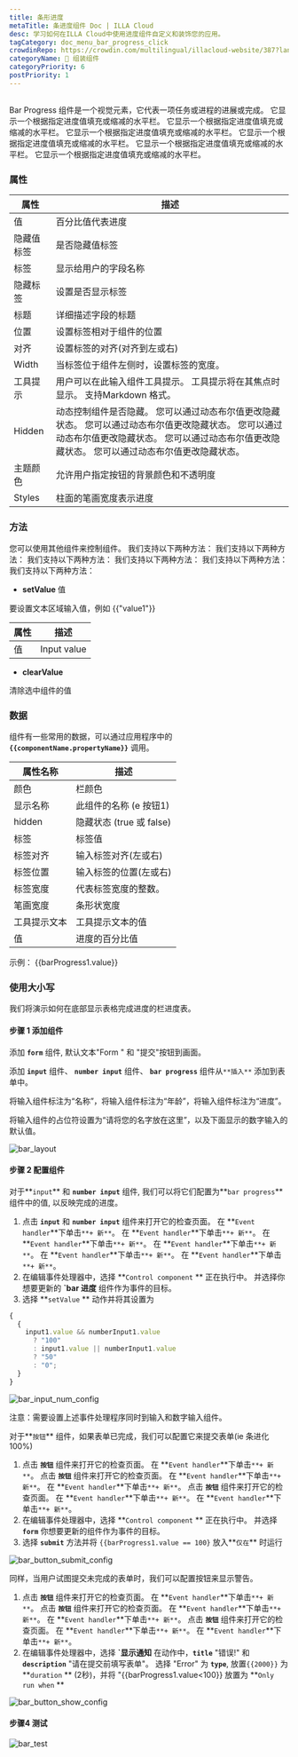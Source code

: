 ```yaml
---
title: 条形进度
metaTitle: 条进度组件 Doc | ILLA Cloud
desc: 学习如何在ILLA Cloud中使用进度组件自定义和装饰您的应用。
tagCategory: doc_menu_bar_progress_click
crowdinRepo: https://crowdin.com/multilingual/illacloud-website/387?languages=zhcn&filter=basic&value=0
categoryName: 🧬 组装组件
categoryPriority: 6
postPriority: 1
---
```


## <h2 hidden>条是什么样的进展？</h2>

Bar Progress 组件是一个视觉元素，它代表一项任务或进程的进展或完成。 它显示一个根据指定进度值填充或缩减的水平栏。 它显示一个根据指定进度值填充或缩减的水平栏。 它显示一个根据指定进度值填充或缩减的水平栏。 它显示一个根据指定进度值填充或缩减的水平栏。 它显示一个根据指定进度值填充或缩减的水平栏。 它显示一个根据指定进度值填充或缩减的水平栏。

### 属性

| 属性               | 描述                                                                                                              |
| ---------------- | --------------------------------------------------------------------------------------------------------------- |
| 值                | 百分比值代表进度                                                                                                        |
| 隐藏值标签            | 是否隐藏值标签                                                                                                         |
| 标签               | 显示给用户的字段名称                                                                                                      |
| 隐藏标签             | 设置是否显示标签                                                                                                        |
| 标题               | 详细描述字段的标题                                                                                                       |
| 位置               | 设置标签相对于组件的位置                                                                                                    |
| 对齐               | 设置标签的对齐(对齐到左或右)                                                                                                 |
| Width            | 当标签位于组件左侧时，设置标签的宽度。                                                                                             |
| 工具提示             | 用户可以在此输入组件工具提示。 工具提示将在其焦点时显示。 支持Markdown 格式。                                                                    |
| Hidden           | 动态控制组件是否隐藏。 您可以通过动态布尔值更改隐藏状态。 您可以通过动态布尔值更改隐藏状态。 您可以通过动态布尔值更改隐藏状态。 您可以通过动态布尔值更改隐藏状态。 您可以通过动态布尔值更改隐藏状态。           |
| 主题颜色             | 允许用户指定按钮的背景颜色和不透明度                                                                                              |
| Styles           | 柱面的笔画宽度表示进度                                                                                                     |

### 方法

您可以使用其他组件来控制组件。 我们支持以下两种方法： 我们支持以下两种方法： 我们支持以下两种方法： 我们支持以下两种方法： 我们支持以下两种方法： 我们支持以下两种方法：

-   **setValue** 值

要设置文本区域输入值，例如 {{"value1"}}

| 属性     | 描述          |
| ------ | ----------- |
| 值      | Input value |

-   **clearValue**

清除选中组件的值

### 数据

组件有一些常用的数据，可以通过应用程序中的 **`{{componentName.propertyName}}`** 调用。

| 属性名称          | 描述                               |
| ------------- | -------------------------------- |
| 颜色            | 栏颜色                              |
| 显示名称          | 此组件的名称 (e 按钮1)                   |
| hidden        | 隐藏状态 (true 或 false)              |
| 标签            | 标签值                              |
| 标签对齐          | 输入标签对齐(左或右)                      |
| 标签位置          | 输入标签的位置(左或右)                     |
| 标签宽度          | 代表标签宽度的整数。                       |
| 笔画宽度          | 条形状宽度                            |
| 工具提示文本        | 工具提示文本的值                         |
| 值             | 进度的百分比值                          |

示例： {{barProgress1.value}}

### 使用大小写

我们将演示如何在底部显示表格完成进度的栏进度表。

#### 步骤 1 添加组件

添加 **`form`** 组件, 默认文本"Form " 和 "提交"按钮到画面。

添加 **`input`** 组件、 **`number input`** 组件、 **`bar progress`** 组件从`**插入**` 添加到表单中。

将输入组件标注为“名称”，将输入组件标注为“年龄”，将输入组件标注为“进度”。

将输入组件的占位符设置为“请将您的名字放在这里”，以及下面显示的数字输入的默认值。

![bar_layout](https://cdn.illacloud.com/official-website/img/official-site/components/bar_layout.jpg)

#### 步骤 2 配置组件

对于**`input`** 和 **`number input`** 组件, 我们可以将它们配置为**`bar progress`** 组件中的值, 以反映完成的进度。

1.  点击 **`input`** 和 **`number input`** 组件来打开它的检查页面。 在 **`Event handler`**下单击`**+ 新**`。 在 **`Event handler`**下单击`**+ 新**`。 在 **`Event handler`**下单击`**+ 新**`。 在 **`Event handler`**下单击`**+ 新**`。 在 **`Event handler`**下单击`**+ 新**`。 在 **`Event handler`**下单击`**+ 新**`。
2.  在编辑事件处理器中，选择 **`Control component` ** 正在执行中。 并选择你想要更新的 **\`bar 进度** 组件作为事件的目标。
3.  选择 **`setValue` ** 动作并将其设置为

```jsx
{
  {
    input1.value && numberInput1.value
      ? "100"
      : input1.value || numberInput1.value
      ? "50"
      : "0";
  }
}
```

![bar_input_num_config](https://cdn.illacloud.com/official-website/img/official-site/components/bar_input_num_config.jpg)

注意：需要设置上述事件处理程序同时到输入和数字输入组件。

对于**`按钮`** 组件，如果表单已完成，我们可以配置它来提交表单(ie 条进化100%)

1.  点击 **`按钮`** 组件来打开它的检查页面。 在 **`Event handler`**下单击`**+ 新**`。 点击 **`按钮`** 组件来打开它的检查页面。 在 **`Event handler`**下单击`**+ 新**`。 在 **`Event handler`**下单击`**+ 新**`。 点击 **`按钮`** 组件来打开它的检查页面。 在 **`Event handler`**下单击`**+ 新**`。 在 **`Event handler`**下单击`**+ 新**`。
2.  在编辑事件处理器中，选择 **`Control component` ** 正在执行中。 并选择 **`form`** 你想要更新的组件作为事件的目标。
3.  选择 **`submit`** 方法并将 `{{barProgress1.value == 100}` 放入**`仅在`** 时运行

![bar_button_submit_config](https://cdn.illacloud.com/official-website/img/official-site/components/bar_buton_submit_config.jpg)

同样，当用户试图提交未完成的表单时，我们可以配置按钮来显示警告。

1.  点击 **`按钮`** 组件来打开它的检查页面。 在 **`Event handler`**下单击`**+ 新**`。 点击 **`按钮`** 组件来打开它的检查页面。 在 **`Event handler`**下单击`**+ 新**`。 在 **`Event handler`**下单击`**+ 新**`。 点击 **`按钮`** 组件来打开它的检查页面。 在 **`Event handler`**下单击`**+ 新**`。 在 **`Event handler`**下单击`**+ 新**`。
2.  在编辑事件处理器中，选择 **\`显示通知** 在动作中，**`title`** "错误!" 和 **`description`** "请在提交前填写表单"。 选择 "Error" 为 **`type`**, 放置`{{2000}}` 为 **`duration` ** (2秒)，并将 "{{barProgress1.value\<100}} 放置为 **`Only run when` **

![bar_button_show_config](https://cdn.illacloud.com/official-website/img/official-site/components/bar_buton_show_config.jpg)

#### 步骤4 测试

![bar_test](https://cdn.illacloud.com/official-website/img/official-site/components/bar_test.gif)
